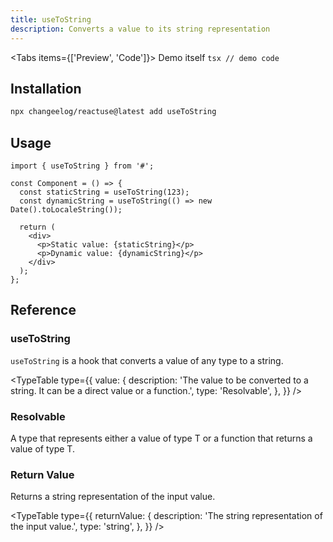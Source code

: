 ```yaml
---
title: useToString
description: Converts a value to its string representation
---
```


<Tabs items={['Preview', 'Code']}>
  <Tab value="Preview">Demo itself</Tab>
  <Tab value="Code">```tsx // demo code ```</Tab>
</Tabs>

## Installation

```bash
npx changeelog/reactuse@latest add useToString
```

## Usage

```tsx
import { useToString } from '#';

const Component = () => {
  const staticString = useToString(123);
  const dynamicString = useToString(() => new Date().toLocaleString());

  return (
    <div>
      <p>Static value: {staticString}</p>
      <p>Dynamic value: {dynamicString}</p>
    </div>
  );
};
```

## Reference

### useToString

`useToString` is a hook that converts a value of any type to a string.

<TypeTable
  type={{
    value: {
      description:
        'The value to be converted to a string. It can be a direct value or a function.',
      type: 'Resolvable',
    },
  }}
/>

### Resolvable

A type that represents either a value of type T or a function that returns a value of type T.

### Return Value

Returns a string representation of the input value.

<TypeTable
  type={{
    returnValue: {
      description: 'The string representation of the input value.',
      type: 'string',
    },
  }}
/>

